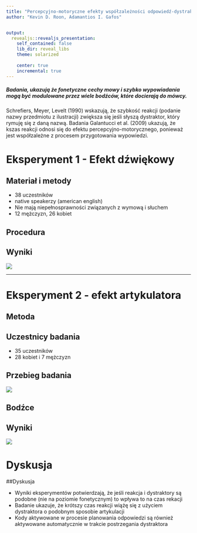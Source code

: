 ---
title: "Percepcyjno-motoryczne efekty współzależności odpowiedź-dystraktor w mowie"
author: "Kevin D. Roon, Adamantios I. Gafos"


output:
  revealjs::revealjs_presentation:
    self_contained: false
    lib_dir: reveal_libs
    theme: solarized
    
    center: true
    incremental: true
---

##### Badania, ukazują że fonetyczne cechy mowy i szybko wypowiadania mogą być modulowane przez wiele bodźców, które docierają do mówcy.
Schrefiers, Meyer, Levelt (1990) wskazują, że szybkość reakcji (podanie nazwy przedmiotu z ilustracji) zwiększa się jeśli słyszą dystraktor, który rymuję się z daną nazwą. Badania Galantucci et al. (2009) ukazują, że kszas reakcji odnosi się do efektu percepcyjno-motorycznego, ponieważ jest współzależne z procesem przygotowania wypowiedzi.



# Eksperyment 1 - Efekt dźwiękowy

## Materiał i metody

* 38 uczestników 
* native speakerzy (american english)
* Nie mają niepełnosprawności związanych z wymową i słuchem
* 12 mężczyzn, 26 kobiet

## Procedura

## Wyniki
 
![](tabela1.png)

----

# Eksperyment 2 - efekt artykulatora

## Metoda

## Uczestnicy badania

* 35 uczestników
* 28 kobiet i 7 mężczyzn

## Przebieg badania
 
![](tabela3.png)



## Bodźce

## Wyniki

 
![](tabela4.png)


# Dyskusja

##Dyskusja

* Wyniki eksperymentów potwierdzają, że jeśli reakcja i dystraktory są podobne (nie na poziomie fonetycznym) to wpływa to na czas rekacji 
* Badanie ukazuje, że krótszy czas reakcji wiążę się z użyciem dystraktora o podobnym sposobie artykulacji
* Kody aktywowane w procesie planowania odpowiedzi są również aktywowane automatycznie w trakcie postrzegania dystraktora







